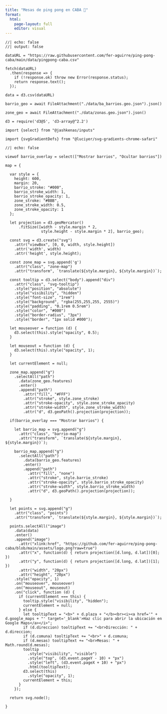 ```yaml
---
title: "Mesas de ping pong en CABA 🏓"
format: 
  html:
    page-layout: full
    editor: visual
---
```



```ojs
//| echo: false
//| output: false

dataURL = "https://raw.githubusercontent.com/fer-aguirre/ping-pong-caba/main/data/pingpong-caba.csv"

fetch(dataURL)
  .then(response => {
    if (!response.ok) throw new Error(response.status);
    return response.text();
  });

data = d3.csv(dataURL)

barrio_geo = await FileAttachment("./data/ba_barrios.geo.json").json()

zone_geo = await FileAttachment("./data/zonas.geo.json").json()

d3 = require('d3@5', 'd3-array@^2.2')

import {select} from "@jashkenas/inputs"

import {svgGradientDefs} from "@luciyer/svg-gradients-chrome-safari"

```

```ojs
//| echo: false

viewof barrio_overlay = select(["Mostrar barrios", "Ocultar barrios"])

map = {
  
  var style = {
    height: 600,
    margin: 20,
    barrio_stroke: "#000",
    barrio_stroke_width: 1,
    barrio_stroke_opacity: 1,
    zone_stroke: "#BBB",
    zone_stroke_width: 0.5,
    zone_stroke_opacity: 1
  };
  
  let projection = d3.geoMercator()
      .fitSize([width - style.margin * 2, 
                style.height - style.margin * 2], barrio_geo);
  
  const svg = d3.create("svg")
    .attr("viewBox", [0, 0, width, style.height])
    .attr('width', width)
    .attr('height', style.height);

  const zone_map = svg.append('g')
    .attr("class", "zone-map")
    .attr("transform", `translate(${style.margin}, ${style.margin})`);
  
  const tooltip = d3.select("body").append("div")
    .attr("class", "svg-tooltip")
    .style("position", "absolute")
    .style("visibility", "hidden")
    .style("font-size", "1rem")
    .style("background", "rgba(255,255,255, 2555)")
    .style("padding", "0.1rem 0.5rem")
    .style("color", "#000")
    .style("border-radius", "3px")
    .style("border", "1px solid #000");
  
  let mouseover = function (d) {
    d3.select(this).style("opacity", 0.5);
  }

  let mouseout = function (d) {
    d3.select(this).style("opacity", 1);
  }
  
  let currentElement = null;
  
  zone_map.append("g")
    .selectAll("path")
      .data(zone_geo.features)
      .enter() 
      .append("path") 
        .attr("fill", "#FFF") 
        .attr("stroke", style.zone_stroke) 
        .attr("stroke-opacity", style.zone_stroke_opacity)
        .attr("stroke-width", style.zone_stroke_width)
        .attr("d", d3.geoPath().projection(projection));
  
  if(barrio_overlay === "Mostrar barrios") {
    
    let barrio_map = svg.append("g")
      .attr("class", "barrio-map")
      .attr("transform", `translate(${style.margin}, ${style.margin})`);

    barrio_map.append("g")
      .selectAll("path")
        .data(barrio_geo.features)
        .enter() 
        .append("path") 
          .attr("fill", "none") 
          .attr("stroke", style.barrio_stroke) 
          .attr("stroke-opacity", style.barrio_stroke_opacity)
          .attr("stroke-width", style.barrio_stroke_width)
          .attr("d", d3.geoPath().projection(projection)); 
    
  }
  
  let points = svg.append("g")
    .attr("class", "points")
    .attr("transform", `translate(${style.margin}, ${style.margin})`);
  
  points.selectAll("image")
    .data(data)
    .enter()
    .append("image")
      .attr("xlink:href", "https://github.com/fer-aguirre/ping-pong-caba/blob/main/assets/logo.png?raw=true") 
      .attr("x", function(d) { return projection([d.long, d.lat])[0]; })
      .attr("y", function(d) { return projection([d.long, d.lat])[1]; })
      .attr("width", "20px")
      .attr("height", "20px")
    .style("opacity", 1)
    .on("mouseover", mouseover)
    .on("mouseout", mouseout)
    .on("click", function (d) { 
      if (currentElement === this) {
        tooltip.style("visibility", "hidden");
        currentElement = null;
      } else {
        let tooltipText = "<b>" + d.plaza + "</b><br><i><a href='" + d.google_maps + "' target='_blank'>Haz clic para abrir la ubicación en Google Maps</a></i>";
        if (d.direccion) tooltipText += "<br>Dirección: " + d.direccion;
        if (d.comuna) tooltipText += "<br>" + d.comuna;
        if (d.mesas) tooltipText += "<br>Mesas: " + Math.round(d.mesas);
        tooltip
          .style("visibility", "visible")
          .style("top", (d3.event.pageY - 10) + "px")
          .style("left", (d3.event.pageX + 10) + "px")
          .html(tooltipText);
        d3.select(this)
          .style("opacity", 1);
        currentElement = this;
      }
    });

  return svg.node();
  
}

```